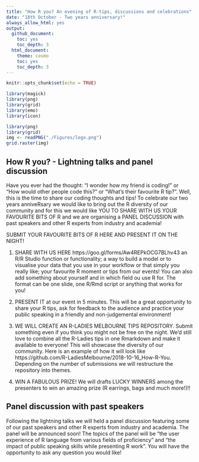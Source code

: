 ```yaml
---
title: "How R you? An evening of R-tips, discussions and celebrations"
date: "18th October - Two years anniversary!"
always_allow_html: yes
output:
  github_document:
    toc: yes
    toc_depth: 3
  html_document:
    theme: cosmo
    toc: yes
    toc_depth: 3
---
```



```r
knitr::opts_chunk$set(echo = TRUE)

library(magick)
library(png)
library(grid)
library(emo)
library(icon)
```


```r
library(png)
library(grid)
img <- readPNG("./Figures/logo.png")
grid.raster(img)
```

## How R you? - Lightning talks and panel discussion 

Have you ever had the thought: "I wonder how my friend is coding!" or "How would other people code this?" or "What's their favourite R tip?". Well, this is the time to share our coding thoughts and tips! To celebrate our two years anniveRsary we would like to bring out the R diversity of our community and for this we would like YOU TO SHARE WITH US YOUR FAVOURITE BITS OF R and we are organising a PANEL DISCUSSION with past speakers and other R experts from industry and academia!

SUBMIT YOUR FAVOURITE BITS OF R HERE AND PRESENT IT ON THE NIGHT!

1. SHARE WITH US HERE https://goo.gl/forms/Aw4REPkOCG7BLhv43 an R/R Studio function or functionality; a way to build a model or to visualise your data that you use in your workflow or that simply you really like; your favourite R moment or tips from our events! You can also add something about yourself and in which field ou use R for. The format can be one slide, one R/Rmd script or anything that works for you!

2. PRESENT IT at our event in 5 minutes. This will be a great opportunity to share your R tips, ask for feedback to the audience and practice your public speaking in a friendly and non-judgemental environment! 

3. WE WILL CREATE AN R-LADIES MELBOURNE TIPS REPOSITORY. Submit something even if you think you might not be free on the night. We'd still love to combine all the R-Ladies tips in one Rmarkdown and make it available to everyone! This will showcase the diversity of our community. Here is an example of how it will look like https://github.com/R-LadiesMelbourne/2018-10-16_How-R-You. Depending on the number of submissions we will restructure the repository into themes.

4. WIN A FABULOUS PRIZE! We will drafts LUCKY WINNERS among the presenters to win an amazing prize (R earrings, bags and much more!)!!

## Panel discussion with past speakers

Following the lightning talks we will held a panel discussion featuring some of our past speakers and other R experts from industry and academia. The panel will be announced soon!
The topics of the panel will be “the user experience of R language from various fields of proficiency” and “the impact of public speaking skills while presenting R work”. You will have the opportunity to ask any question you would like!
